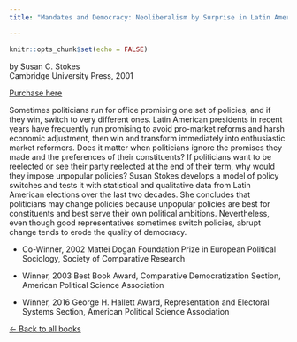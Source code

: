 ```yaml
---
title: "Mandates and Democracy: Neoliberalism by Surprise in Latin America"

---
```

  
  
```r
knitr::opts_chunk$set(echo = FALSE)
```

by Susan C. Stokes <br/>
Cambridge University Press, 2001

[Purchase here](https://www.cambridge.org/core/books/mandates-and-democracy/7FF70EAAA39EC9A7312D266FEC400B81)


Sometimes politicians run for office promising one set of policies, and if they win, switch to very different ones. Latin American presidents in recent years have frequently run promising to avoid pro-market reforms and harsh economic adjustment, then win and transform immediately into enthusiastic market reformers. Does it matter when politicians ignore the promises they made and the preferences of their constituents? If politicians want to be reelected or see their party reelected at the end of their term, why would they impose unpopular policies? Susan Stokes develops a model of policy switches and tests it with statistical and qualitative data from Latin American elections over the last two decades. She concludes that politicians may change policies because unpopular policies are best for constituents and best serve their own political ambitions. Nevertheless, even though good representatives sometimes switch policies, abrupt change tends to erode the quality of democracy.



* Co-Winner, 2002 Mattei Dogan Foundation Prize in European Political Sociology, Society of Comparative Research

* Winner, 2003 Best Book Award, Comparative Democratization Section, American Political Science Association

* Winner, 2016 George H. Hallett Award, Representation and Electoral Systems Section, American Political Science Association

[&larr; Back to all books](books.html)